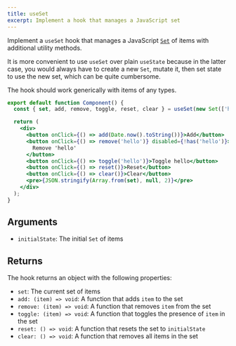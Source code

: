 ```yaml
---
title: useSet
excerpt: Implement a hook that manages a JavaScript set
---
```


Implement a `useSet` hook that manages a JavaScript [`Set`](https://developer.mozilla.org/en-US/docs/Web/JavaScript/Reference/Global_Objects/Set) of items with additional utility methods.

It is more convenient to use `useSet` over plain `useState` because in the latter case, you would always have to create a new `Set`, mutate it, then set state to use the new set, which can be quite cumbersome.

The hook should work generically with items of any types.

```jsx
export default function Component() {
  const { set, add, remove, toggle, reset, clear } = useSet(new Set(['hello']));

  return (
    <div>
      <button onClick={() => add(Date.now().toString())}>Add</button>
      <button onClick={() => remove('hello')} disabled={!has('hello')}>
        Remove 'hello'
      </button>
      <button onClick={() => toggle('hello')}>Toggle hello</button>
      <button onClick={() => reset()}>Reset</button>
      <button onClick={() => clear()}>Clear</button>
      <pre>{JSON.stringify(Array.from(set), null, 2)}</pre>
    </div>
  );
}
```

## Arguments

- `initialState`: The initial `Set` of items

## Returns

The hook returns an object with the following properties:

- `set`: The current set of items
- `add: (item) => void`: A function that adds `item` to the set
- `remove: (item) => void`: A function that removes `item` from the set
- `toggle: (item) => void`: A function that toggles the presence of `item` in the set
- `reset: () => void`: A function that resets the set to `initialState`
- `clear: () => void`: A function that removes all items in the set
